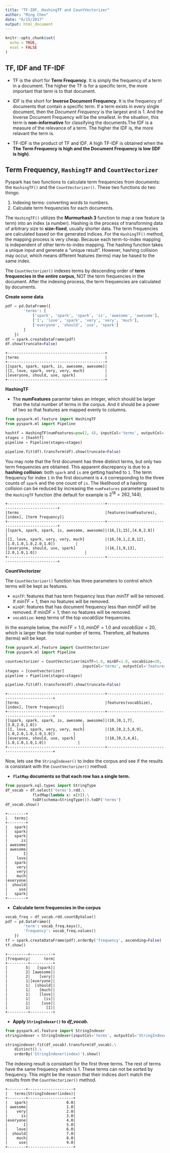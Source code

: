 ```yaml
---
title: "TF-IDF, HashingTF and CountVectorizer"
author: "Ming Chen"
date: "6/15/2017"
output: html_document
---
```


```r
knitr::opts_chunk$set(
  echo = TRUE, 
  eval = FALSE
)
```


## TF, IDF and TF-IDF

* TF is the short for **Term Frequency**. It is simply the frequency of a term in a document. The higher the TF is for a specific term, the more important that term is to that document.

* IDF is the short for **Inverse Document Frequency**. It is the frequency of documents that contain a specific term. If a term exists in every single document, then the *Document Frequency* is the largest and is 1. And the Inverse Document Frequency will be the smallest. In the situation, this term is **non-informative** for classifying the documents.The IDF is a measure of the relevance of a term. The higher the IDF is, the more relavant the term is.

* TF-IDF is the product of TF and IDF. A high TF-IDF is obtained when the **The Term Frequency is high and the Document Frequency is low (IDF is high)**.

## Term Frequency, `HashingTF` and `CountVectorizer`

Pyspark has two functions to calculate term frequencies from documents: the `HashingTF()` and the `CountVectorizer()`. These two functions do two things:

1. Indexing terms: converting words to numbers.
2. Calculate term frequencies for each documents.


The `HashingTF()` utilizes the **Murmurhash 3** function to map a raw feature (a term) into an index (a number). Hashing is the process of transforming data of arbitrary size to **size-fixed**, usually shorter data. The term frequencies are calculated based on the generated indices. For the `HashingTF()` method, the mapping process is very cheap. Because each term-to-index mapping is independent of other term-to-index mapping. The hashing function takes a unique input and gerenate a "unique result". However, hashing collision may occur, which means different features (terms) may be hased to the same index.

The `CountVectorizer()` indexes terms by descending order of **term frequencies in the entire corpus**, NOT the term frequencies in the document. After the indexing process, the term frequencies are calculated by documents.


**Create some data**

```python
pdf = pd.DataFrame({
        'terms': [
            ['spark', 'spark', 'spark', 'is', 'awesome', 'awesome'],
            ['I', 'love', 'spark', 'very', 'very', 'much'],
            ['everyone', 'should', 'use', 'spark']
        ]
    })
df = spark.createDataFrame(pdf)
df.show(truncate=False)
```

```
+-------------------------------------------+
|terms                                      |
+-------------------------------------------+
|[spark, spark, spark, is, awesome, awesome]|
|[I, love, spark, very, very, much]         |
|[everyone, should, use, spark]             |
+-------------------------------------------+
```

**HashingTF**

* The **numFeatures** paramter takes an integer, which should be larger than the total number of terms in the corpus. And it should be a power of two so that features are mapped evenly to columns.

```python
from pyspark.ml.feature import HashingTF
from pyspark.ml import Pipeline

hashtf = HashingTF(numFeatures=pow(2, 4), inputCol='terms', outputCol='features(numFeatures), [index], [term frequency]')
stages = [hashtf]
pipeline = Pipeline(stages=stages)
```

```python
pipeline.fit(df).transform(df).show(truncate=False)
```

You may note that the first document has three distinct terms, but only two term frequencies are obtained. This apparent discrepancy is due to a **hashing collision**: both `spark` and `is` are getting hashed to `1`. The term frequency for index `1` in the first document is `4.0` corresponding to the three counts of `spark` and the one count of `is`. The likelihood of a hashing collision can be reduced by increasing the `numFeatures` parameter passed to the `HashingTF` function (the default for example is $2^18 = 262,144$). 

```
+-------------------------------------------+------------------------------------------------+
|terms                                      |features(numFeatures), [index], [term frequency]|
+-------------------------------------------+------------------------------------------------+
|[spark, spark, spark, is, awesome, awesome]|(16,[1,15],[4.0,2.0])                           |
|[I, love, spark, very, very, much]         |(16,[0,1,2,8,12],[1.0,1.0,1.0,2.0,1.0])         |
|[everyone, should, use, spark]             |(16,[1,9,13],[2.0,1.0,1.0])                     |
+-------------------------------------------+------------------------------------------------+
```

**CountVectorizer**

The `CountVectorizer()` function has three parameters to control which terms will be kept as features.

* `minTF`: features that has term frequency less than *minTF* will be removed. If $minTF = 1$, then no features will be removed.
* `minDF`: features that has document frequency less than *minDF* will be removed. If $minDF = 1$, then no features will be removed.
* `vocabSize`: keep terms of the top *vocabSize* frequencies.

In the example below, the $minTF=1.0, minDF=1.0$ and $vocabSize = 20$, which is larger than the total number of terms. Therefore, all features (terms) will be kept.

```python
from pyspark.ml.feature import CountVectorizer
from pyspark.ml import Pipeline

countvectorizer = CountVectorizer(minTF=1.0, minDF=1.0, vocabSize=20, 
                                  inputCol='terms', outputCol='features(vocabSize), [index], [term frequency]')
stages = [countvectorizer]
pipeline = Pipeline(stages=stages)
```

```python
pipeline.fit(df).transform(df).show(truncate=False)
```


```
+-------------------------------------------+----------------------------------------------+
|terms                                      |features(vocabSize), [index], [term frequency]|
+-------------------------------------------+----------------------------------------------+
|[spark, spark, spark, is, awesome, awesome]|(10,[0,1,7],[3.0,2.0,1.0])                    |
|[I, love, spark, very, very, much]         |(10,[0,2,5,8,9],[1.0,2.0,1.0,1.0,1.0])        |
|[everyone, should, use, spark]             |(10,[0,3,4,6],[1.0,1.0,1.0,1.0])              |
+-------------------------------------------+----------------------------------------------+
```

Now, lets use the `StringIndexer()` to index the corpus and see if the results is consistant with the `CountVectorizer()` method.

* **`flatMap` documents so that each row has a single term.**

```python
from pyspark.sql.types import StringType
df_vocab = df.select('terms').rdd.\
            flatMap(lambda x: x[0]).\
            toDF(schema=StringType()).toDF('terms')
df_vocab.show()
```

```
+--------+
|   terms|
+--------+
|   spark|
|   spark|
|   spark|
|      is|
| awesome|
| awesome|
|       I|
|    love|
|   spark|
|    very|
|    very|
|    much|
|everyone|
|  should|
|     use|
|   spark|
+--------+
```

* **Calculate term frequencies in the corpus**

```python
vocab_freq = df_vocab.rdd.countByValue()
pdf = pd.DataFrame({
        'term': vocab_freq.keys(),
        'frequency': vocab_freq.values()
    })
tf = spark.createDataFrame(pdf).orderBy('frequency', ascending=False)
tf.show()
```

```
+---------+----------+
|frequency|      term|
+---------+----------+
|        5|   [spark]|
|        2| [awesome]|
|        2|    [very]|
|        1|[everyone]|
|        1|  [should]|
|        1|    [much]|
|        1|    [love]|
|        1|      [is]|
|        1|     [use]|
|        1|       [I]|
+---------+----------+
```

* **Apply `StringIndexer()` to *df_vocab*.**

```python
from pyspark.ml.feature import StringIndexer
stringindexer = StringIndexer(inputCol='terms', outputCol='StringIndexer(index)')
```

```python
stringindexer.fit(df_vocab).transform(df_vocab).\
    distinct().\
    orderBy('StringIndexer(index)').show()
```

The indexing result is consistant for the first three terms. The rest of terms have the same frequency which is 1. These terms can not be sorted by frequency. This might be the reason that their indices don't match the results from the `CountVectorizer()` method. 

```
+--------+--------------------+
|   terms|StringIndexer(index)|
+--------+--------------------+
|   spark|                 0.0|
| awesome|                 1.0|
|    very|                 2.0|
|      is|                 3.0|
|everyone|                 4.0|
|       I|                 5.0|
|    love|                 6.0|
|  should|                 7.0|
|    much|                 8.0|
|     use|                 9.0|
+--------+--------------------+
```

